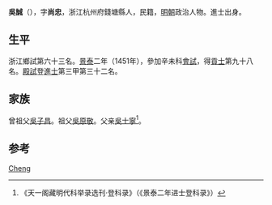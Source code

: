 {{Otheruses|other=名为吴诚的其他人物|吴诚}}

'''吳誠'''（{{bd|1423年||？}}），字'''尚忠'''，浙江杭州府錢塘縣人，民籍，[[明朝|明朝]]政治人物。進士出身。

== 生平 ==
浙江鄉試第六十三名。[[景泰|景泰]]二年（1451年），參加辛未科[[會試|會試]]，得[[貢士|貢士]]第九十八名。[[殿試|殿試]]登[[進士|進士]]第三甲第三十二名。

== 家族 ==
曾祖父[[吳子昌|吳子昌]]。祖父[[吳原敬|吳原敬]]。父亲[[吳士寧|吳士寧]]<ref>《天一阁藏明代科举录选刊·登科录》（《景泰二年进士登科录》）</ref>。

== 参考 ==
{{reflist}}

{{明朝人物小作品}}
{{景泰二年辛未科殿試金榜}}

{{Authority control}}
{{DEFAULTSORT:Wu吴}}
[[Category:吴姓|Cheng]]